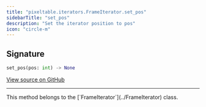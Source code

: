 ```yaml
---
title: "pixeltable.iterators.FrameIterator.set_pos"
sidebarTitle: "set_pos"
description: "Set the iterator position to pos"
icon: "circle-m"
---
```

## Signature

```python
set_pos(pos: int) -> None
```

<a href="https://github.com/pixeltable/pixeltable/blob/main/pixeltable/iterators/video.py#L215" target="_self">View source on GitHub</a>


---

<Note>
This method belongs to the [`FrameIterator`](../FrameIterator) class.
</Note>
